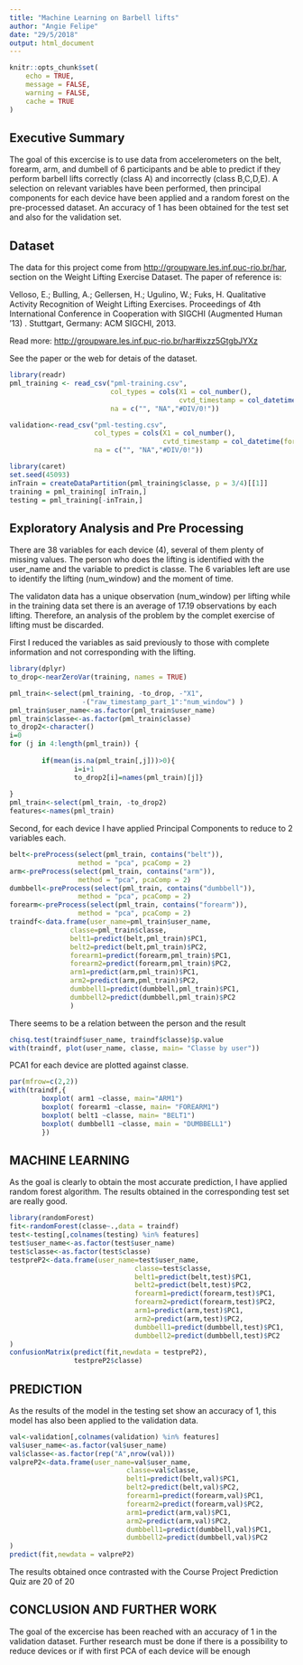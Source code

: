 ```yaml
---
title: "Machine Learning on Barbell lifts"
author: "Angie Felipe"
date: "29/5/2018"
output: html_document
---
```


```r
knitr::opts_chunk$set(
	echo = TRUE,
	message = FALSE,
	warning = FALSE,
	cache = TRUE
)
```
## Executive Summary

The goal of this excercise is to use data from accelerometers on the belt, forearm, arm, and dumbell of 6 participants and be able to predict if they perform barbell lifts correctly (class A) and incorrectly (class B,C,D,E). 
A selection on relevant variables have been performed, then principal components for each device have been applied and a random forest on the pre-processed dataset. An accuracy of 1 has been obtained for the test set and also for the validation set.

## Dataset

The data for this project come from <http://groupware.les.inf.puc-rio.br/har>, section on the Weight Lifting Exercise Dataset. The paper of reference is:

Velloso, E.; Bulling, A.; Gellersen, H.; Ugulino, W.; Fuks, H. Qualitative Activity Recognition of Weight Lifting Exercises. Proceedings of 4th International Conference in Cooperation with SIGCHI (Augmented Human '13) . Stuttgart, Germany: ACM SIGCHI, 2013.

Read more: <http://groupware.les.inf.puc-rio.br/har#ixzz5GtgbJYXz>

See the paper or the web for detais of the dataset.

```r
library(readr)
pml_training <- read_csv("pml-training.csv",
                         col_types = cols(X1 = col_number(), 
                                          cvtd_timestamp = col_datetime(format = "%d/%m/%Y %H:%M")),
                         na = c("", "NA","#DIV/0!"))

validation<-read_csv("pml-testing.csv",
                     col_types = cols(X1 = col_number(), 
                                      cvtd_timestamp = col_datetime(format = "%d/%m/%Y %H:%M")),
                     na = c("", "NA","#DIV/0!"))

library(caret)
set.seed(45093)
inTrain = createDataPartition(pml_training$classe, p = 3/4)[[1]]
training = pml_training[ inTrain,]
testing = pml_training[-inTrain,]

```


## Exploratory Analysis and Pre Processing

There are 38 variables for each device (4), several of them plenty of missing values. The person who does the lifting is identified with the user_name and the variable to predict is classe. The 6 variables left are use to identify the lifting (num_window) and the moment of time.

The validaton data has a unique observation (num_window) per lifting while in the training data set there is an average of 17.19 observations by each lifting. Therefore, an analysis of the problem by the complet exercise of lifting must be discarded.

First I reduced the variables as said previously to those with complete information and not corresponding with the lifting.

```r
library(dplyr)
to_drop<-nearZeroVar(training, names = TRUE)

pml_train<-select(pml_training, -to_drop, -"X1",
                  -("raw_timestamp_part_1":"num_window") )
pml_train$user_name<-as.factor(pml_train$user_name)
pml_train$classe<-as.factor(pml_train$classe)
to_drop2<-character()
i=0
for (j in 4:length(pml_train)) {
        
        if(mean(is.na(pml_train[,j]))>0){
                i=i+1
                to_drop2[i]=names(pml_train)[j]}
        
}
pml_train<-select(pml_train, -to_drop2)
features<-names(pml_train)
```

Second, for each device I have applied Principal Components to reduce to 2 variables each.

```r
belt<-preProcess(select(pml_train, contains("belt")),
                 method = "pca", pcaComp = 2)
arm<-preProcess(select(pml_train, contains("arm")),
                 method = "pca", pcaComp = 2)
dumbbell<-preProcess(select(pml_train, contains("dumbbell")),
                 method = "pca", pcaComp = 2)
forearm<-preProcess(select(pml_train, contains("forearm")),
                 method = "pca", pcaComp = 2)
traindf<-data.frame(user_name=pml_train$user_name,
               classe=pml_train$classe,
               belt1=predict(belt,pml_train)$PC1,
               belt2=predict(belt,pml_train)$PC2,
               forearm1=predict(forearm,pml_train)$PC1,
               forearm2=predict(forearm,pml_train)$PC2,
               arm1=predict(arm,pml_train)$PC1,
               arm2=predict(arm,pml_train)$PC2,
               dumbbell1=predict(dumbbell,pml_train)$PC1,
               dumbbell2=predict(dumbbell,pml_train)$PC2
               )
```
There seems to be a relation between the person and the result

```r
chisq.test(traindf$user_name, traindf$classe)$p.value
with(traindf, plot(user_name, classe, main= "Classe by user"))

```

PCA1 for each device are plotted against classe.

```r
par(mfrow=c(2,2))
with(traindf,{
        boxplot( arm1 ~classe, main="ARM1")
        boxplot( forearm1 ~classe, main= "FOREARM1")
        boxplot( belt1 ~classe, main= "BELT1")
        boxplot( dumbbell1 ~classe, main = "DUMBBELL1")
        })
```

## MACHINE LEARNING

As the goal is clearly to obtain the most accurate prediction, I have applied random forest algorithm. The results obtained in the corresponding test set are really good.
```r
library(randomForest)
fit<-randomForest(classe~.,data = traindf)
test<-testing[,colnames(testing) %in% features]
test$user_name<-as.factor(test$user_name)
test$classe<-as.factor(test$classe)
testpreP2<-data.frame(user_name=test$user_name,
                               classe=test$classe,
                               belt1=predict(belt,test)$PC1,
                               belt2=predict(belt,test)$PC2,
                               forearm1=predict(forearm,test)$PC1,
                               forearm2=predict(forearm,test)$PC2,
                               arm1=predict(arm,test)$PC1,
                               arm2=predict(arm,test)$PC2,
                               dumbbell1=predict(dumbbell,test)$PC1,
                               dumbbell2=predict(dumbbell,test)$PC2
)
confusionMatrix(predict(fit,newdata = testpreP2),
                testpreP2$classe)
```

## PREDICTION

As the results of the model in the testing set show an accuracy of 1, this model has also been applied to the validation data.

```r
val<-validation[,colnames(validation) %in% features]
val$user_name<-as.factor(val$user_name)
val$classe<-as.factor(rep("A",nrow(val)))
valpreP2<-data.frame(user_name=val$user_name,
                             classe=val$classe,
                             belt1=predict(belt,val)$PC1,
                             belt2=predict(belt,val)$PC2,
                             forearm1=predict(forearm,val)$PC1,
                             forearm2=predict(forearm,val)$PC2,
                             arm1=predict(arm,val)$PC1,
                             arm2=predict(arm,val)$PC2,
                             dumbbell1=predict(dumbbell,val)$PC1,
                             dumbbell2=predict(dumbbell,val)$PC2
)
predict(fit,newdata = valpreP2)
```

The results obtained once contrasted with the Course Project Prediction Quiz are 20 of 20

## CONCLUSION AND FURTHER WORK

The goal of the excercise has been reached with an accuracy of 1 in the validation dataset.
Further research must be done if there is a possibility to reduce devices or if with first PCA of each device will be enough
